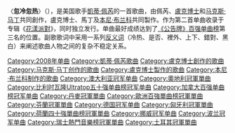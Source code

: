 {{refimprove|time=2016-09-05T05:21:15+00:00}}
{{noteTA
|G1=Music
|G2=Show
|1=zh-cn:凯蒂·佩里; zh-hk:凱蒂·派瑞; zh-tw:凱蒂·佩芮; zh-sg:凯蒂·佩里;
|2=zh-hans:本尼·布兰科; zh-hant:班尼·布蘭柯;
}}
{{infobox song
| name       = 忽冷忽热
| original_name = {{lang|en|"Hot n Cold"}}
| cover      = Katy Perry Hot N Cold.jpg
| alt        =
| type       = single
| artist     = [[凱蒂·佩芮|凱蒂·佩芮]]
| album      = [[花漾派對|花漾派對]]
| released   = {{start date|2008|09|09}}<br/>{{small|（见[[#发行历史|发行历史]]）}}
| format     = {{flat list|
* [[數位音樂下載|数字下载]]
* [[CD單曲|CD單曲]]}}
| recorded   = 2007年12月
| studio     = 盧克博士工作室<br>傳統錄音室<br />{{small|（[[紐約市|紐約市]]）}}<br>康威錄音室<br />{{small|（[[好萊塢|好萊塢]]）}}
| genre      = {{hlist|[[Pop_music|流行]]|[[流行舞曲|流行舞曲]]}}
| length     = {{duration|m=3|s=40}}
| label      = [[國會音樂集團|國會]]
| writer     = {{hlist|[[凱蒂·佩芮|凱蒂·佩芮]]|[[马克斯·马丁|马克斯·马丁]]|[[盧克博士|盧克博士]]}}
| producer   = {{hlist|马克斯·马丁|盧克博士|[[本尼·布兰科|本尼·布兰科]]}}
| chronology = [[凱蒂·佩芮|凱蒂·佩芮]]
| prev_title = [[親了一個拉拉|親了一個拉拉]]
| prev_year  = 2008
| next_title = 想著你
| next_year  = 2009
}}

〈'''忽冷忽热'''〉（{{lang-en|"Hot N Cold"}}），是美国歌手[[凱蒂·佩芮|凱蒂·佩芮]]的一首歌曲，由佩芮、[[盧克博士|盧克博士]]和[[马克斯·马丁|马克斯·马丁]]共同創作，盧克博士、馬丁及[[本尼·布兰科|本尼·布兰科]]共同製作。作为第二首单曲收录于专辑《[[花漾派對|花漾派對]]》，同时独立发行。单曲最好成绩达到了[[公告牌百强单曲榜|《公告牌》百强单曲榜]]第三名的位置。副歌歌词中采用一系列[[反义词|反义词]]（冷热、是否、裡外、上下、錯對、黑白）来阐述歌曲人物之间的复杂不稳定关系。

{{Katy Perry songs}}
{{DEFAULTSORT:Hot N Cold}}
[[Category:2008年单曲|Category:2008年单曲]]
[[Category:凱蒂·佩芮歌曲|Category:凱蒂·佩芮歌曲]]
[[Category:盧克博士創作的歌曲|Category:盧克博士創作的歌曲]]
[[Category:马克斯·马丁创作的歌曲|Category:马克斯·马丁创作的歌曲]]
[[Category:盧克博士製作的歌曲|Category:盧克博士製作的歌曲]]
[[Category:本尼·布兰科制作的歌曲|Category:本尼·布兰科制作的歌曲]]
[[Category:澳大利亚冠军单曲|Category:澳大利亚冠军单曲]]
[[Category:奧地利冠軍單曲|Category:奧地利冠軍單曲]]
[[Category:比利时瓦隆Ultratop五十强单曲榜冠军单曲|Category:比利时瓦隆Ultratop五十强单曲榜冠军单曲]]
[[Category:加拿大百强单曲榜冠军单曲|Category:加拿大百强单曲榜冠军单曲]]
[[Category:丹麥冠軍單曲|Category:丹麥冠軍單曲]]
[[Category:歐洲百強單曲榜冠軍單曲|Category:歐洲百強單曲榜冠軍單曲]]
[[Category:芬蘭冠軍單曲|Category:芬蘭冠軍單曲]]
[[Category:德国冠军单曲|Category:德国冠军单曲]]
[[Category:匈牙利冠軍單曲|Category:匈牙利冠軍單曲]]
[[Category:荷蘭四十強單曲榜冠軍單曲|Category:荷蘭四十強單曲榜冠軍單曲]]
[[Category:挪威冠军单曲|Category:挪威冠军单曲]]
[[Category:波兰冠军单曲|Category:波兰冠军单曲]]
[[Category:瑞士熱門音樂榜冠軍單曲|Category:瑞士熱門音樂榜冠軍單曲]]
[[Category:土耳其冠軍單曲|Category:土耳其冠軍單曲]]